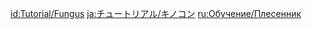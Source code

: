 {{Tutorial
|title    = Fungus
|subtitle = New Entry
|type     = Enemies
|icon     = Icon Tutorial Monster.png
|about    = Fungus
|image1   = Tutorial Fungus.png
|text1    = A monster with basic intelligence that evolved from spores. When first hit by {{Color|help|Electro or Pyro attacks}}, it will enter either an Activated or a Scorched state based on the elemental attack type used. Defeat this transformed fungus to obtain different types of rewards...
|sort     = 2615
}}
<noinclude>
<!-- interwikis -->
[[id:Tutorial/Fungus]]
[[ja:チュートリアル/キノコン]]
[[ru:Обучение/Плесенник]]
</noinclude>